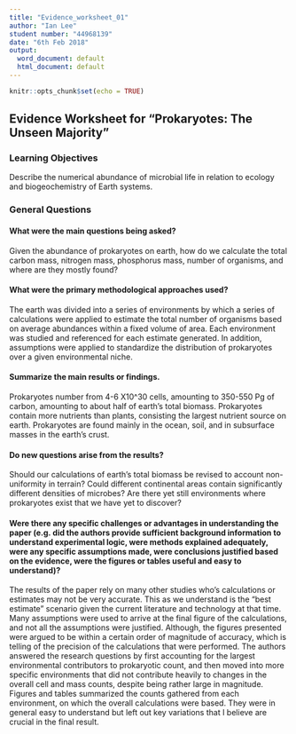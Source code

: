 ```yaml
---
title: "Evidence_worksheet_01"
author: "Ian Lee"
student number: "44968139"
date: "6th Feb 2018"
output:
  word_document: default
  html_document: default
---
```


```r
knitr::opts_chunk$set(echo = TRUE)
```
## Evidence Worksheet for "Prokaryotes: The Unseen Majority"


### Learning Objectives
Describe the numerical abundance of microbial life in relation to ecology and biogeochemistry of Earth systems.


### General Questions
#### What were the main questions being asked?

Given the abundance of prokaryotes on earth,
how do we calculate the total carbon mass, nitrogen mass,
phosphorus mass, number of organisms, and where are they mostly found?

#### What were the primary methodological approaches used?

The earth was divided into a series of environments by which a series of calculations were applied to
estimate the total number of organisms based on average abundances within a fixed volume of area.
Each environment was studied and referenced for each estimate generated.
In addition, assumptions were applied to standardize the distribution of prokaryotes over a given environmental niche.


#### Summarize the main results or findings. 

Prokaryotes number from 4-6 X10^30 cells,
amounting to 350-550 Pg of carbon, amounting to about half of earth's total biomass.
Prokaryotes contain more nutrients than plants, consisting the largest nutrient source on earth.
Prokaryotes are found mainly in the ocean, soil, and in subsurface masses in the earth's crust.

#### Do new questions arise from the results?

Should our calculations of earth's total biomass be revised to account non-uniformity in terrain?
Could different continental areas contain significantly different densities of microbes?
Are there yet still environments where prokaryotes exist that we have yet to discover?


#### Were there any specific challenges or advantages in understanding the paper (e.g. did the authors provide sufficient background information to understand experimental logic, were methods explained adequately, were any specific assumptions made, were conclusions justified based on the evidence, were the figures or tables useful and easy to understand)? 

The results of the paper rely on many other studies who's calculations or estimates may not be very accurate.
This as we understand is the "best estimate" scenario given the current literature and technology at that time.
Many assumptions were used to arrive at the final figure of the calculations, and not all the assumptions were
justified.
Although, the figures presented were argued to be within a certain order of magnitude of accuracy,
which is telling of the precision of the calculations that were performed. The authors answered the research
questions by first accounting for the largest environmental contributors to prokaryotic count, and then moved into
more specific environments that did not contribute heavily to changes in the overall cell and mass counts, despite
being rather large in magnitude.
Figures and tables summarized the counts gathered from each environment,
on which the overall calculations were based.
They were in general easy to understand but left out key variations that I believe are crucial in the final result.

